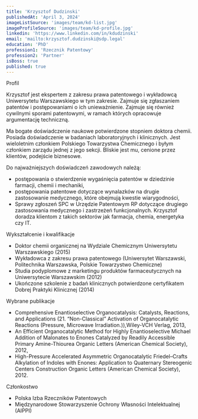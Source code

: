 ```yaml
---
title: 'Krzysztof Dudzinski'
publishedAt: 'April 3, 2024'
imageListSource: 'images/team/kd-list.jpg'
imageProfileSource: 'images/team/kd-profile.jpg'
linkedin: 'https://www.linkedin.com/in/kdudzinski'
email: 'mailto:krzysztof.dudzinski@sdp.legal'
education: 'PhD'
profession1: 'Rzecznik Patentowy'
profession2: 'Partner'
isBoss: true
published: true
---
```


<ProfileSection type="profile">Profil</ProfileSection>

Krzysztof jest ekspertem z zakresu prawa patentowego i wykładowcą Uniwersytetu Warszawskiego w tym zakresie. Zajmuje się zgłaszaniem patentów i postępowaniami o ich unieważnienie. Zajmuje się również cywilnymi sporami patentowymi, w ramach których opracowuje argumentację techniczną.

Ma bogate doświadczenie naukowe potwierdzone stopniem doktora chemii. Posiada doświadczenie w badaniach laboratoryjnych i klinicznych. Jest wieloletnim członkiem Polskiego Towarzystwa Chemicznego i byłym członkiem zarządu jednej z jego sekcji. Bliskie jest mu, cenione przez klientów, podejście biznesowe.

Do najważniejszych doświadczeń zawodowych należą:

- postępowania o stwierdzenie wygaśnięcia patentów w dziedzinie farmacji, chemii i mechaniki,
- postępowania patentowe dotyczące wynalazków na drugie zastosowanie medycznego, które obejmują kwestie wiarygodności,
- Sprawy zgłoszeń SPC w Urzędzie Patentowym RP dotyczące drugiego zastosowania medycznego i zastrzeżeń funkcjonalnych.
Krzysztof doradza klientom z takich sektorów jak farmacja, chemia, energetyka czy IT.

<ProfileSection type="education">Wykształcenie i kwalifikacje</ProfileSection>

- Doktor chemii organicznej na Wydziale Chemicznym Uniwersytetu Warszawskiego (2015)
- Wykładowca z zakresu prawa patentowego (Uniwersytet Warszawski, Politechnika Warszawska, Polskie Towarzystwo Chemiczne)
- Studia podyplomowe z marketingu produktów farmaceutycznych na Uniwersytecie Warszawskim (2012)
- Ukończone szkolenie z badań klinicznych potwierdzone certyfikatem Dobrej Praktyki Klinicznej (2014)

<ProfileSection type="publication">Wybrane publikacje</ProfileSection>

- Comprehensive Enantioselective Organocatalysis: Catalysts, Reactions, and Applications (21. “Non-Classical” Activation of Organocatalytic Reactions (Pressure, Microwave Irradiation.)),Wiley-VCH Verlag, 2013,
- An Efficient Organocatalytic Method for Highly Enantioselective Michael Addition of Malonates to Enones Catalyzed by Readily Accessible Primary Amine-Thiourea Organic Letters (American Chemical Society), 2012,
- High-Pressure Accelerated Asymmetric Organocatalytic Friedel–Crafts Alkylation of Indoles with Enones: Application to Quaternary Stereogenic Centers Construction Organic Letters (American Chemical Society), 2012.

<ProfileSection type="publication">Członkostwo</ProfileSection>

- Polska Izba Rzeczników Patentowych
- Międzynarodowe Stowarzyszenie Ochrony Własności Intelektualnej (AIPPI)